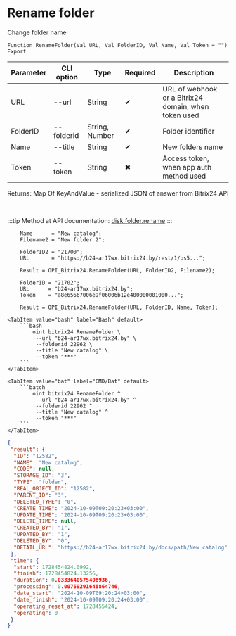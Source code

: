 ﻿---
sidebar_position: 10
---


# Rename folder
 Change folder name



`Function RenameFolder(Val URL, Val FolderID, Val Name, Val Token = "") Export`

  | Parameter | CLI option | Type | Required | Description |
  |-|-|-|-|-|
  | URL | --url | String | &#x2714; | URL of webhook or a Bitrix24 domain, when token used |
  | FolderID | --folderid | String, Number | &#x2714; | Folder identifier |
  | Name | --title | String | &#x2714; | New folders name |
  | Token | --token | String | &#x2716; | Access token, when app auth method used |

  
  Returns:  Map Of KeyAndValue - serialized JSON of answer from Bitrix24 API

<br/>

:::tip
Method at API documentation: [disk.folder.rename](https://dev.1c-bitrix.ru/rest_help/disk/folder/disk_folder_rename.php)
:::
<br/>



```bsl title="1C:Enterprise/OneScript code example"
    Name      = "New catalog";
    Filename2 = "New folder 2";

    FolderID2 = "21700";
    URL       = "https://b24-ar17wx.bitrix24.by/rest/1/ps5...";

    Result = OPI_Bitrix24.RenameFolder(URL, FolderID2, Filename2);

    FolderID = "21702";
    URL      = "b24-ar17wx.bitrix24.by";
    Token    = "a8e65667006e9f06006b12e400000001000...";

    Result = OPI_Bitrix24.RenameFolder(URL, FolderID, Name, Token);
```
 

 <Tabs>
  
    <TabItem value="bash" label="Bash" default>
        ```bash
            oint bitrix24 RenameFolder \
             --url "b24-ar17wx.bitrix24.by" \
             --folderid 22962 \
             --title "New catalog" \
             --token "***"
        ```
    </TabItem>
  
    <TabItem value="bat" label="CMD/Bat" default>
        ```batch
            oint bitrix24 RenameFolder ^
             --url "b24-ar17wx.bitrix24.by" ^
             --folderid 22962 ^
             --title "New catalog" ^
             --token "***"
        ```
    </TabItem>
</Tabs>


```json title="Result"
{
 "result": {
  "ID": "12582",
  "NAME": "New catalog",
  "CODE": null,
  "STORAGE_ID": "3",
  "TYPE": "folder",
  "REAL_OBJECT_ID": "12582",
  "PARENT_ID": "3",
  "DELETED_TYPE": "0",
  "CREATE_TIME": "2024-10-09T09:20:23+03:00",
  "UPDATE_TIME": "2024-10-09T09:20:23+03:00",
  "DELETE_TIME": null,
  "CREATED_BY": "1",
  "UPDATED_BY": "1",
  "DELETED_BY": "0",
  "DETAIL_URL": "https://b24-ar17wx.bitrix24.by/docs/path/New catalog"
 },
 "time": {
  "start": 1728454824.0992,
  "finish": 1728454824.13256,
  "duration": 0.0333640575408936,
  "processing": 0.00759291648864746,
  "date_start": "2024-10-09T09:20:24+03:00",
  "date_finish": "2024-10-09T09:20:24+03:00",
  "operating_reset_at": 1728455424,
  "operating": 0
 }
}
```
